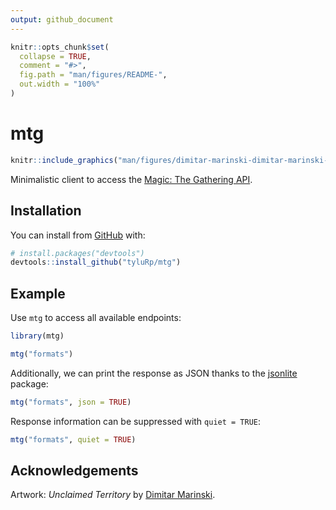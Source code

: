 ```yaml
---
output: github_document
---
```


<!-- README.md is generated from README.Rmd. Please edit that file -->

```r
knitr::opts_chunk$set(
  collapse = TRUE,
  comment = "#>",
  fig.path = "man/figures/README-",
  out.width = "100%"
)
```
# mtg

<!-- badges: start -->
<!-- badges: end -->

```r
knitr::include_graphics("man/figures/dimitar-marinski-dimitar-marinski-unclaimed-territory.jpg")
```

Minimalistic client to access the [Magic: The Gathering API](https://docs.magicthegathering.io/). 

## Installation

You can install from [GitHub](https://github.com/) with:

``` r
# install.packages("devtools")
devtools::install_github("tyluRp/mtg")
```
## Example

Use `mtg` to access all available endpoints:

```r
library(mtg)

mtg("formats")
```

Additionally, we can print the response as JSON thanks to the [jsonlite](https://github.com/jeroen/jsonlite) package:

```r
mtg("formats", json = TRUE)
```

Response information can be suppressed with `quiet = TRUE`:

```r
mtg("formats", quiet = TRUE)
```

## Acknowledgements

Artwork: _Unclaimed Territory_ by [Dimitar Marinski](https://www.artstation.com/dimarinski).
